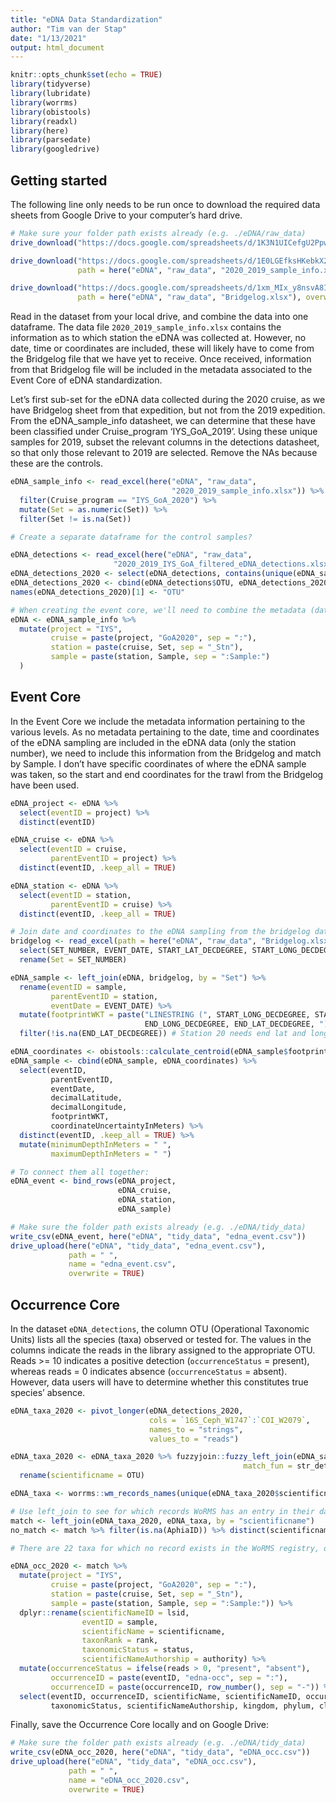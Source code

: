 ```yaml
---
title: "eDNA Data Standardization"
author: "Tim van der Stap"
date: "1/13/2021"
output: html_document
---
```


```r
knitr::opts_chunk$set(echo = TRUE)
library(tidyverse)
library(lubridate)
library(worrms)
library(obistools)
library(readxl)
library(here)
library(parsedate)
library(googledrive)
```

## Getting started

The following line only needs to be run once to download the required data sheets from Google Drive to your computer's hard drive.

```r
# Make sure your folder path exists already (e.g. ./eDNA/raw_data)
drive_download("https://docs.google.com/spreadsheets/d/1K3N1UICefgU2PpwifsIUiLsWrj5Tasrk9hHd9pCT-94/edit#gid=172817106",                path = here("eDNA", "raw_data", "2020_2019_IYS_GoA_filtered_eDNA_detections.xlsx"), overwrite = TRUE)

drive_download("https://docs.google.com/spreadsheets/d/1E0LGEfksHKebkX2ZcXCXMj-Elm6m-NtGY0SeIOuw-a0/edit#gid=1345125331",
               path = here("eDNA", "raw_data", "2020_2019_sample_info.xlsx"), overwrite = TRUE)

drive_download("https://docs.google.com/spreadsheets/d/1xm_MIx_y8nsvA8I-7G33RcQ_j7w-Qmm-/edit#gid=168338968",
               path = here("eDNA", "raw_data", "Bridgelog.xlsx"), overwrite = TRUE)
```

Read in the dataset from your local drive, and combine the data into one dataframe. The data file `2020_2019_sample_info.xlsx` contains the information as to which station the eDNA was collected at. However, no date, time or coordinates are included, these will likely have to come from the Bridgelog file that we have yet to receive. Once received, information from that Bridgelog file will be included in the metadata associated to the Event Core of eDNA standardization. 

Let's first sub-set for the eDNA data collected during the 2020 cruise, as we have Bridgelog sheet from that expedition, but not from the 2019 expedition. From the eDNA_sample_info datasheet, we can determine that these have been classified under Cruise_program 'IYS_GoA_2019'. Using these unique samples for 2019, subset the relevant columns in the detections datasheet, so that only those relevant to 2019 are selected. Remove the NAs because these are the controls.

``` r
eDNA_sample_info <- read_excel(here("eDNA", "raw_data",
                                    "2020_2019_sample_info.xlsx")) %>% 
  filter(Cruise_program == "IYS_GoA_2020") %>%
  mutate(Set = as.numeric(Set)) %>%
  filter(Set != is.na(Set))

# Create a separate dataframe for the control samples?

eDNA_detections <- read_excel(here("eDNA", "raw_data", 
                       "2020_2019_IYS_GoA_filtered_eDNA_detections.xlsx"))
eDNA_detections_2020 <- select(eDNA_detections, contains(unique(eDNA_sample_info$Sample)))
eDNA_detections_2020 <- cbind(eDNA_detections$OTU, eDNA_detections_2020)
names(eDNA_detections_2020)[1] <- "OTU"

# When creating the event core, we'll need to combine the metadata (date, time, spatial coordinates) to the sampling event using left_join().  
eDNA <- eDNA_sample_info %>%
  mutate(project = "IYS",
         cruise = paste(project, "GoA2020", sep = ":"),
         station = paste(cruise, Set, sep = "_Stn"),
         sample = paste(station, Sample, sep = ":Sample:")
  )
```

## Event Core

In the Event Core we include the metadata information pertaining to the various levels. As no metadata pertaining to the date, time and coordinates of the eDNA sampling are included in the eDNA data (only the station number), we need to include this information from the Bridgelog and match by Sample. I don't have specific coordinates of where the eDNA sample was taken, so the start and end coordinates for the trawl from the Bridgelog have been used. 

``` r
eDNA_project <- eDNA %>%
  select(eventID = project) %>%
  distinct(eventID)

eDNA_cruise <- eDNA %>% 
  select(eventID = cruise,
         parentEventID = project) %>%
  distinct(eventID, .keep_all = TRUE)

eDNA_station <- eDNA %>%
  select(eventID = station,
         parentEventID = cruise) %>% 
  distinct(eventID, .keep_all = TRUE) 

# Join date and coordinates to the eDNA sampling from the bridgelog data sheet.
bridgelog <- read_excel(path = here("eDNA", "raw_data", "Bridgelog.xlsx"), sheet = "BRIDGE_LOG_FINAL") %>%
  select(SET_NUMBER, EVENT_DATE, START_LAT_DECDEGREE, START_LONG_DECDEGREE, END_LAT_DECDEGREE, END_LONG_DECDEGREE) %>%
  rename(Set = SET_NUMBER)

eDNA_sample <- left_join(eDNA, bridgelog, by = "Set") %>%
  rename(eventID = sample,
         parentEventID = station,
         eventDate = EVENT_DATE) %>%
  mutate(footprintWKT = paste("LINESTRING (", START_LONG_DECDEGREE, START_LAT_DECDEGREE, ",", 
                              END_LONG_DECDEGREE, END_LAT_DECDEGREE, ")")) %>%
  filter(!is.na(END_LAT_DECDEGREE)) # Station 20 needs end lat and long included - this issue needs to be resolved. 

eDNA_coordinates <- obistools::calculate_centroid(eDNA_sample$footprintWKT)
eDNA_sample <- cbind(eDNA_sample, eDNA_coordinates) %>%
  select(eventID,
         parentEventID,
         eventDate,
         decimalLatitude,
         decimalLongitude,
         footprintWKT,
         coordinateUncertaintyInMeters) %>%
  distinct(eventID, .keep_all = TRUE) %>%
  mutate(minimumDepthInMeters = " ",
         maximumDepthInMeters = " ")

# To connect them all together: 
eDNA_event <- bind_rows(eDNA_project,
                        eDNA_cruise,
                        eDNA_station,
                        eDNA_sample)

# Make sure the folder path exists already (e.g. ./eDNA/tidy_data)
write_csv(eDNA_event, here("eDNA", "tidy_data", "edna_event.csv"))
drive_upload(here("eDNA", "tidy_data", "edna_event.csv"),
             path = " ",
             name = "edna_event.csv",
             overwrite = TRUE)
```

## Occurrence Core

In the dataset `eDNA_detections`, the column OTU (Operational Taxonomic Units) lists all the species (taxa) observed or tested for. The values in the columns indicate the reads in the library assigned to the appropriate OTU. Reads >= 10 indicates a positive detection (`occurrenceStatus` = present), whereas reads = 0 indicates absence (`occurrenceStatus` = absent). However, data users will have to determine whether this constitutes true species' absence. 

``` r


eDNA_taxa_2020 <- pivot_longer(eDNA_detections_2020,
                               cols = `16S_Ceph_W1747`:`COI_W2079`,
                               names_to = "strings",
                               values_to = "reads")

eDNA_taxa_2020 <- eDNA_taxa_2020 %>% fuzzyjoin::fuzzy_left_join(eDNA_sample_info, by = c("strings" = "Sample"),
                                                    match_fun = str_detect) %>%
  rename(scientificname = OTU)

eDNA_taxa <- worrms::wm_records_names(unique(eDNA_taxa_2020$scientificname)) %>% dplyr::bind_rows()

# Use left_join to see for which records WoRMS has an entry in their database:
match <- left_join(eDNA_taxa_2020, eDNA_taxa, by = "scientificname")
no_match <- match %>% filter(is.na(AphiaID)) %>% distinct(scientificname)

# There are 22 taxa for which no record exists in the WoRMS registry, or whose observation will have to be confirmed with the data provider. Once this is done the information will either have to be entered manually or if new records created in WoRMS, the code can be run again. 

eDNA_occ_2020 <- match %>%
  mutate(project = "IYS",
         cruise = paste(project, "GoA2020", sep = ":"),
         station = paste(cruise, Set, sep = "_Stn"),
         sample = paste(station, Sample, sep = ":Sample:")) %>%
  dplyr::rename(scientificNameID = lsid,
                eventID = sample,
                scientificName = scientificname,
                taxonRank = rank,
                taxonomicStatus = status,
                scientificNameAuthorship = authority) %>%
  mutate(occurrenceStatus = ifelse(reads > 0, "present", "absent"),
         occurrenceID = paste(eventID, "edna-occ", sep = ":"),
         occurrenceID = paste(occurrenceID, row_number(), sep = "-")) %>%
  select(eventID, occurrenceID, scientificName, scientificNameID, occurrenceStatus, parentNameUsageID,
         taxonomicStatus, scientificNameAuthorship, kingdom, phylum, class, order, family, genus, taxonRank)              
```

Finally, save the Occurrence Core locally and on Google Drive: 

``` r
# Make sure the folder path exists already (e.g. ./eDNA/tidy_data)
write_csv(eDNA_occ_2020, here("eDNA", "tidy_data", "eDNA_occ.csv"))
drive_upload(here("eDNA", "tidy_data", "eDNA_occ.csv"),
             path = " ",
             name = "eDNA_occ_2020.csv",
             overwrite = TRUE)
```
